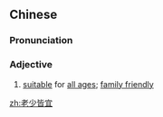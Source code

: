 ==Chinese==
{{zh-forms|type=211}}

===Pronunciation===
{{zh-pron
|m=lǎoshàojiēyí
|cat=a
}}

===Adjective===
{{zh-adj}}

# [[suitable]] for [[all ages]]; [[family friendly]]

[[zh:老少皆宜]]